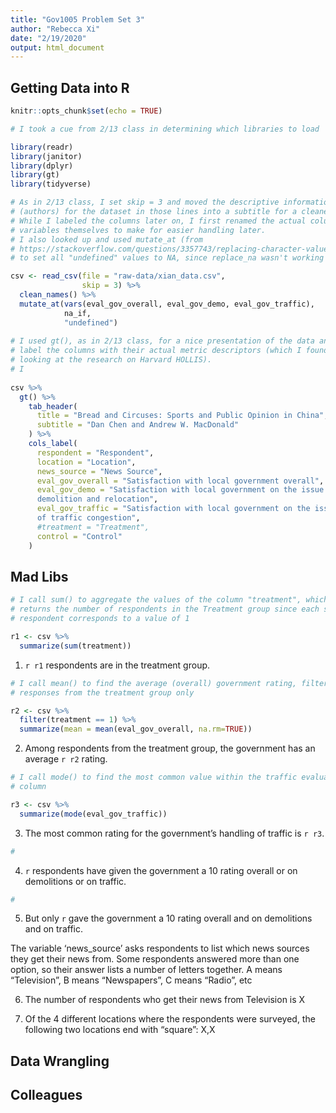 ```yaml
---
title: "Gov1005 Problem Set 3"
author: "Rebecca Xi"
date: "2/19/2020"
output: html_document
---
```


## Getting Data into R
```r
knitr::opts_chunk$set(echo = TRUE)

# I took a cue from 2/13 class in determining which libraries to load

library(readr)
library(janitor)
library(dplyr)
library(gt)
library(tidyverse)
```

```r

# As in 2/13 class, I set skip = 3 and moved the descriptive information
# (authors) for the dataset in those lines into a subtitle for a cleaner look.
# While I labeled the columns later on, I first renamed the actual column
# variables themselves to make for easier handling later. 
# I also looked up and used mutate_at (from
# https://stackoverflow.com/questions/3357743/replacing-character-values-with-na-in-a-data-frame)
# to set all "undefined" values to NA, since replace_na wasn't working for me.

csv <- read_csv(file = "raw-data/xian_data.csv",
                skip = 3) %>% 
  clean_names() %>%
  mutate_at(vars(eval_gov_overall, eval_gov_demo, eval_gov_traffic), 
            na_if,
            "undefined") 
  
# I used gt(), as in 2/13 class, for a nice presentation of the data and to
# label the columns with their actual metric descriptors (which I found from
# looking at the research on Harvard HOLLIS).
# I 
  
csv %>%
  gt() %>%
    tab_header(
      title = "Bread and Circuses: Sports and Public Opinion in China",
      subtitle = "Dan Chen and Andrew W. MacDonald"
    ) %>%
    cols_label(
      respondent = "Respondent",
      location = "Location", 
      news_source = "News Source",
      eval_gov_overall = "Satisfaction with local government overall",
      eval_gov_demo = "Satisfaction with local government on the issue of
      demolition and relocation",
      eval_gov_traffic = "Satisfaction with local government on the issue 
      of traffic congestion",
      #treatment = "Treatment",
      control = "Control"
    )
```

  
## Mad Libs

```r

# I call sum() to aggregate the values of the column "treatment", which 
# returns the number of respondents in the Treatment group since each such 
# respondent corresponds to a value of 1

r1 <- csv %>%
  summarize(sum(treatment))
```

1. `r r1` respondents are in the treatment group.


```r

# I call mean() to find the average (overall) government rating, filtering for
# responses from the treatment group only

r2 <- csv %>%
  filter(treatment == 1) %>% 
  summarize(mean = mean(eval_gov_overall, na.rm=TRUE))
```

2. Among respondents from the treatment group, the government has an average `r r2` rating.


```r

# I call mode() to find the most common value within the traffic evaluation
# column

r3 <- csv %>%
  summarize(mode(eval_gov_traffic))
```

3. The most common rating for the government’s handling of traffic is `r r3`.


```r

# 

```

4. `r ` respondents have given the government a 10 rating overall or on demolitions or on traffic.


```r

# 

```

5. But only `r ` gave the government a 10 rating overall and on demolitions and on traffic.


The variable ‘news_source’ asks respondents to list which news sources they get their news from. Some respondents answered more than one option, so their answer lists a number of letters together. A means “Television”, B means “Newspapers”, C means “Radio”, etc


6. The number of respondents who get their news from Television is X


7. Of the 4 different locations where the respondents were surveyed, the following two locations end with “square”: X,X


## Data Wrangling



## Colleagues


